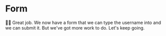 # Form

👨‍💼 Great job. We now have a form that we can type the username into and we can
submit it. But we've got more work to do. Let's keep going.
